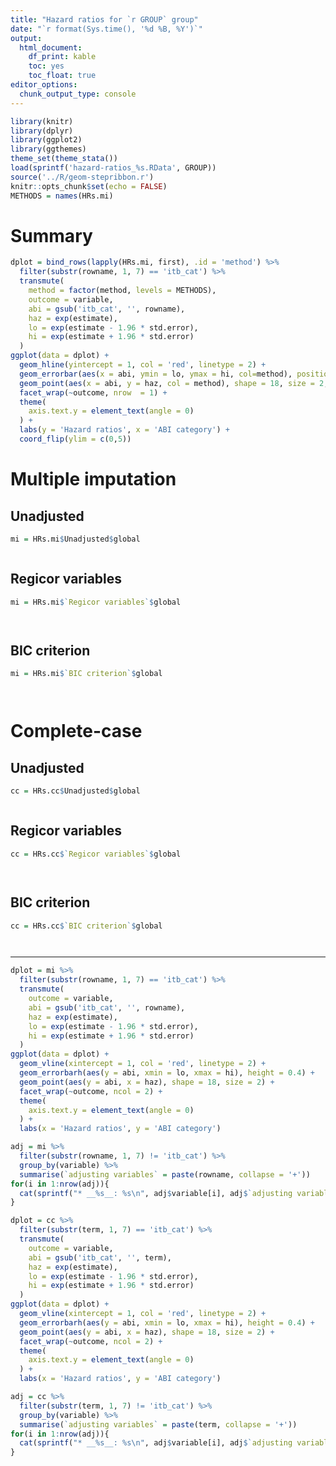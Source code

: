 ```yaml
---
title: "Hazard ratios for `r GROUP` group"
date: "`r format(Sys.time(), '%d %B, %Y')`"
output: 
  html_document: 
    df_print: kable
    toc: yes
    toc_float: true
editor_options: 
  chunk_output_type: console
---
```


```r
library(knitr)
library(dplyr)
library(ggplot2)
library(ggthemes)
theme_set(theme_stata())
load(sprintf('hazard-ratios_%s.RData', GROUP))
source('../R/geom-stepribbon.r')
knitr::opts_chunk$set(echo = FALSE)
METHODS = names(HRs.mi)
```

# Summary

```r
dplot = bind_rows(lapply(HRs.mi, first), .id = 'method') %>%
  filter(substr(rowname, 1, 7) == 'itb_cat') %>%
  transmute(
    method = factor(method, levels = METHODS),
    outcome = variable,
    abi = gsub('itb_cat', '', rowname),
    haz = exp(estimate),
    lo = exp(estimate - 1.96 * std.error),
    hi = exp(estimate + 1.96 * std.error)
  )
ggplot(data = dplot) +
  geom_hline(yintercept = 1, col = 'red', linetype = 2) +
  geom_errorbar(aes(x = abi, ymin = lo, ymax = hi, col=method), position =  position_dodge(width=0.7), width = 0.2) +
  geom_point(aes(x = abi, y = haz, col = method), shape = 18, size = 2, position =  position_dodge(width=0.7)) +
  facet_wrap(~outcome, nrow  = 1) +
  theme(
    axis.text.y = element_text(angle = 0)
  ) +
  labs(y = 'Hazard ratios', x = 'ABI category') +
  coord_flip(ylim = c(0,5))
```


# Multiple imputation

## Unadjusted

```r
mi = HRs.mi$Unadjusted$global
```

```r
```

## Regicor variables

```r
mi = HRs.mi$`Regicor variables`$global
```

```r
```

```r
```

## BIC criterion

```r
mi = HRs.mi$`BIC criterion`$global
```

```r
```

```r
```


# Complete-case

## Unadjusted

```r
cc = HRs.cc$Unadjusted$global
```

```r
```

## Regicor variables

```r
cc = HRs.cc$`Regicor variables`$global
```

```r
```

```r
```

## BIC criterion

```r
cc = HRs.cc$`BIC criterion`$global
```

```r
```

```r
```


************

```r
dplot = mi %>%
  filter(substr(rowname, 1, 7) == 'itb_cat') %>%
  transmute(
    outcome = variable,
    abi = gsub('itb_cat', '', rowname),
    haz = exp(estimate),
    lo = exp(estimate - 1.96 * std.error),
    hi = exp(estimate + 1.96 * std.error)
  )
ggplot(data = dplot) +
  geom_vline(xintercept = 1, col = 'red', linetype = 2) +
  geom_errorbarh(aes(y = abi, xmin = lo, xmax = hi), height = 0.4) +
  geom_point(aes(y = abi, x = haz), shape = 18, size = 2) +
  facet_wrap(~outcome, ncol = 2) +
  theme(
    axis.text.y = element_text(angle = 0)
  ) +
  labs(x = 'Hazard ratios', y = 'ABI category')
```

```r
adj = mi %>%
  filter(substr(rowname, 1, 7) != 'itb_cat') %>%
  group_by(variable) %>%
  summarise(`adjusting variables` = paste(rowname, collapse = '+'))
for(i in 1:nrow(adj)){
  cat(sprintf("* __%s__: %s\n", adj$variable[i], adj$`adjusting variables`[i]))
}
```

```r
dplot = cc %>%
  filter(substr(term, 1, 7) == 'itb_cat') %>%
  transmute(
    outcome = variable,
    abi = gsub('itb_cat', '', term),
    haz = exp(estimate),
    lo = exp(estimate - 1.96 * std.error),
    hi = exp(estimate + 1.96 * std.error)
  )
ggplot(data = dplot) +
  geom_vline(xintercept = 1, col = 'red', linetype = 2) +
  geom_errorbarh(aes(y = abi, xmin = lo, xmax = hi), height = 0.4) +
  geom_point(aes(y = abi, x = haz), shape = 18, size = 2) +
  facet_wrap(~outcome, ncol = 2) +
  theme(
    axis.text.y = element_text(angle = 0)
  ) +
  labs(x = 'Hazard ratios', y = 'ABI category')
```

```r
adj = cc %>%
  filter(substr(term, 1, 7) != 'itb_cat') %>%
  group_by(variable) %>%
  summarise(`adjusting variables` = paste(term, collapse = '+'))
for(i in 1:nrow(adj)){
  cat(sprintf("* __%s__: %s\n", adj$variable[i], adj$`adjusting variables`[i]))
}
```

